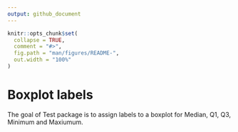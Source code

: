 ```yaml
---
output: github_document
---
```


<!-- README.md is generated from README.Rmd. Please edit that file -->

```r
knitr::opts_chunk$set(
  collapse = TRUE,
  comment = "#>",
  fig.path = "man/figures/README-",
  out.width = "100%"
)
```

# Boxplot labels

<!-- badges: start -->
<!-- badges: end -->

The goal of Test package is to assign labels to a boxplot for Median, Q1, Q3, Minimum and Maxiumum. 

